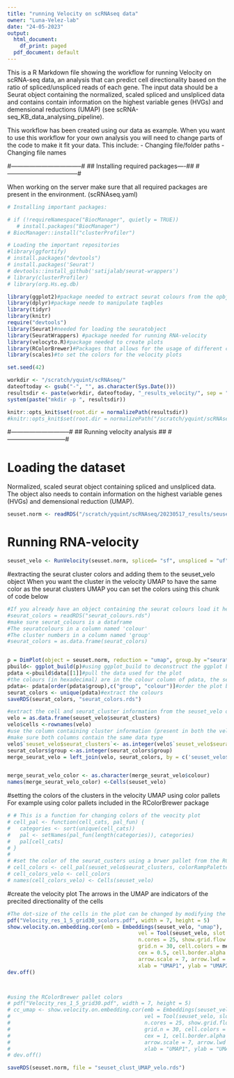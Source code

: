 ```yaml
---
title: "running Velocity on scRNAseq data"
owner: "Luna-Velez-lab" 
date: "24-05-2023"
output:
  html_document:
    df_print: paged
  pdf_document: default
---
```

This is a R Markdown file showing the workflow for running Velocity on scRNA-seq data, an analysis that can predict cell directionality based on the ratio of spliced/unspliced reads of each gene. The input data should be a Seurat object containing the  normalized, scaled spliced and unslpliced data and contains contain information on the highest variable genes (HVGs) and demensional reductions (UMAP) (see scRNA-seq_KB_data_analysing_pipeline).

This workflow has been created using our data as example. When you want to use this workflow for your own analysis you will need to change parts of the code to make it fit your data. 
This include: 
- Changing file/folder paths 
- Changing file names 

#-----------------------------------#
## Installing required packages----##
#-----------------------------------#

When working on the server make sure that all required packages are present in the environment. (scRNAseq.yaml)
```r
# Installing important packages:

# if (!requireNamespace("BiocManager", quietly = TRUE))
   # install.packages("BiocManager")
# BiocManager::install("clusterProfiler")

# Loading the important repositories
#library(ggfortify)
# install.packages("devtools")
# install.packages('Seurat')
# devtools::install_github('satijalab/seurat-wrappers')
# library(clusterProfiler)
# library(org.Hs.eg.db)

library(ggplot2)#package needed to extract seurat colours from the opbject
library(dplyr)#package neede to manipulate taqbles 
library(tidyr)
library(knitr)
require("devtools")
library(Seurat)#needed for loading the seuratobject
library(SeuratWrappers) #package needed for running RNA-velocity
library(velocyto.R)#package needed to create plots
library(RColorBrewer)#Packages that allows for the usage of different color pallets
library(scales)#to set the colors for the velocity plots

set.seed(42)
```

```r
workdir <- "/scratch/yquint/scRNAseq/"
dateoftoday <- gsub("-", "", as.character(Sys.Date()))
resultsdir <- paste(workdir, dateoftoday, "_results_velocity/", sep = "")#in the set workdir a new folder will be created named (dateoftoday)_results_velocity
system(paste("mkdir -p ", resultsdir))
```

```r
knitr::opts_knit$set(root.dir = normalizePath(resultsdir))
#knitr::opts_knit$set(root.dir = normalizePath("/scratch/yquint/scRNAseq/20230525_results_velocity/"))
```

#-----------------------------#
## Running velocity analysis ##
#-----------------------------#

# Loading the dataset
Normalized, scaled seurat object containing spliced and unslpliced data. The object also needs to contain information on the highest variable genes (HVGs) and demensional reduction (UMAP).
```r
seuset.norm <- readRDS("/scratch/yquint/scRNAseq/20230517_results/seusetnorm_UMAP.rds")

```

# Running RNA-velocity

```r
seuset_velo <- RunVelocity(seuset.norm, spliced= "sf", unspliced = "uf", ncores = 10, reduction = "pca", verbose = FALSE)

```

#extracting the seurat cluster colors and adding them to the seuset_velo object
When you want the cluster in the velocity UMAP to have the same color as the seurat clusters UMAP you can set the colors using this chunk of code below
```r
#If you already have an object containing the seurat colours load it here
#seurat_colors = readRDS("seurat_colours.rds")
#make sure seurat_colours is a dataframe 
#The seuratcolours in a column named 'colour' 
#The cluster numbers in a column named 'group'
#seurat_colors = as.data.frame(seurat_colors)


p = DimPlot(object = seuset.norm, reduction = "umap", group.by ="seurat_clusters", label = TRUE, pt.size = 0.5 + NoLegend())
pbuild<- ggplot_build(p)#using ggplot_build to deconstruct the ggplot boject
pdata <-pbuild$data[[1]]#pull the data used for the plot
#the colours (in hexadecimal) are in the colour column of pdata, the seurat gclusters in the group column 
pdata<- pdata[order(pdata$group),c("group", "colour")]#order the plot by seurat cluster numbers and keep only the group and colour column
seurat_colors <- unique(pdata)#extract the colours
saveRDS(seurat_colors, "seurat_colors.rds")

#extract the cell and seurat_cluster information from the seuset_velo object
velo = as.data.frame(seuset_velo$seurat_clusters)
velo$cells <-rownames(velo)
#use the column containing cluster information (present in both the velo and seurat_colors_df) to merge the cell information and the color information
#make sure both columns contain the same data type
velo$`seuset_velo$seurat_clusters`<- as.integer(velo$`seuset_velo$seurat_clusters`)
seurat_colors$group <-as.integer(seurat_colors$group)
merge_seurat_velo = left_join(velo, seurat_colors, by = c('seuset_velo$seurat_clusters' ='group'))


merge_seurat_velo_color <- as.character(merge_seurat_velo$colour)
names(merge_seurat_velo_color) <-Cells(seuset_velo)

```

#setting the colors of the clusters in the velocity UMAP using color pallets
For example using color pallets included in the RColorBrewer package
```r
# # This is a function for changing colors of the veocity plot
# cell_pal <- function(cell_cats, pal_fun) {
#   categories <- sort(unique(cell_cats))
#   pal <- setNames(pal_fun(length(categories)), categories)
#   pal[cell_cats]
# }
# 
# #set the color of the seurat_custers using a brwer pallet from the RColorBrewer package
# cell_colors <- cell_pal(seuset_velo$seurat_clusters, colorRampPalette(brewer_pal("qual", "Dark2")(8)))
# cell_colors_velo <- cell_colors
# names(cell_colors_velo) <- Cells(seuset_velo)

```

#create the velocity plot 
The arrows in the UMAP are indicators of the precited directionality of the cells  
```r
#The dot-size of the cells in the plot can be changed by modifying the 'cex' parameter
pdf("Velocity_res_1_5_grid30_scolors.pdf", width = 7, height = 5)
show.velocity.on.embedding.cor(emb = Embeddings(seuset_velo, "umap"),
                                          vel = Tool(seuset_velo, slot = "RunVelocity"),
                                          n.cores = 25, show.grid.flow = TRUE,
                                          grid.n = 30, cell.colors = merge_seurat_velo_color,
                                          cex = 0.5, cell.border.alpha = 0,
                                          arrow.scale = 7, arrow.lwd = 1,
                                          xlab = "UMAP1", ylab = "UMAP2")
dev.off()



#using the RColorBrewer pallet colors 
# pdf("Velocity_res_1_5_grid30.pdf", width = 7, height = 5)
# cc_umap <- show.velocity.on.embedding.cor(emb = Embeddings(seuset_velo, "umap"),
#                                           vel = Tool(seuset_velo, slot = "RunVelocity"),
#                                           n.cores = 25, show.grid.flow = TRUE,
#                                           grid.n = 30, cell.colors = cell_colors_velo,
#                                           cex = 1, cell.border.alpha = 0,
#                                           arrow.scale = 7, arrow.lwd = 1,
#                                           xlab = "UMAP1", ylab = "UMAP2")
# dev.off()

saveRDS(seuset.norm, file = "seuset_clust_UMAP_velo.rds")


```



